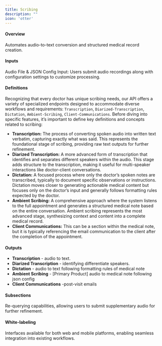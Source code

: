 ```yaml
---
title: Scribing
description: ""
icon: 'otter'
---
```

    

#### Overview
Automates audio-to-text conversion and structured medical record creation.
#### Inputs
Audio File & JSON Config Input: Users submit audio recordings along with configuration settings to customize processing.
#### Definitions
Recognizing that every doctor has unique scribing needs, our API offers a variety of specialized endpoints designed to accommodate diverse workflows and requirements: `Transcription`, `Diarized-Transcription`, `Dictation`, `Ambient-Scribing`, `Client-Communications`. Before diving into specific features, it’s important to define key definitions and concepts related to scribing:
- **Transcription:** The process of converting spoken audio into written text verbatim, capturing exactly what was said. This represents the foundational stage of scribing, providing raw text outputs for further refinement.
- **Diarized Transcription:** A more advanced form of transcription that identifies and separates different speakers within the audio. This stage adds structure to the transcription, making it useful for multi-speaker interactions like doctor-client conversations.
- **Dictation:** A focused process where only the doctor’s spoken notes are transcribed, typically to document specific observations or instructions. Dictation moves closer to generating actionable medical content but focuses only on the doctor’s input and generally follows formatting rules expected by the doctor.
- **Ambient Scribing:** A comprehensive approach where the system listens to the full appointment and generates a structured medical note based on the entire conversation. Ambient scribing represents the most advanced stage, synthesizing context and content into a complete medical record.
- **Client Communications:** This can be a section within the medical note, but it is typically referencing the email communication to the client after the completion of the appointment.
#### Outputs
- **Transcription** - audio to text.
- **Diarized Transcription** - identifying differentiate speakers.
- **Dictation** - audio to text following formatting rules of medical note
- **Ambient Scribing** - [Primary Product] audio to medical note following json config
- **Client Communications** -post-visit emails
#### Subsections
Re-querying capabilities, allowing users to submit supplementary audio for further refinement.
#### White-labeling
Interfaces available for both web and mobile platforms, enabling seamless integration into existing workflows.


